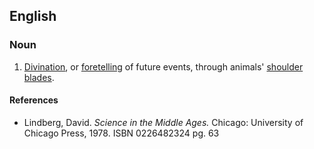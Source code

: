 ==English==
===Noun===
{{en-noun|-}}
# [[divination|Divination]], or [[foretelling]] of future events, through animals' [[shoulder blade]]s.

====References====
*Lindberg, David. ''Science in the Middle Ages.'' Chicago: University of Chicago Press, 1978. ISBN 0226482324 pg. 63